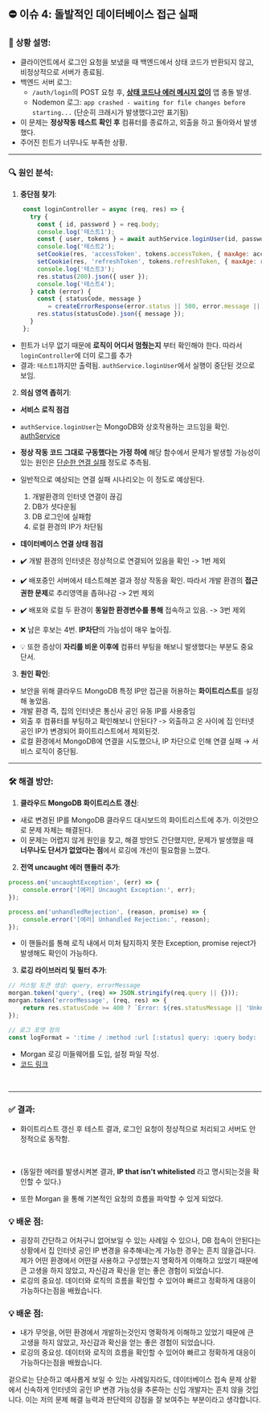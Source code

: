 
## ⛔ 이슈 4: 돌발적인 데이터베이스 접근 실패

### 📝 **상황 설명**:
- 클라이언트에서 로그인 요청을 보냈을 때 백엔드에서 상태 코드가 반환되지 않고, 비정상적으로 서버가 종료됨.
- 백엔드 서버 로그:
  - `/auth/login`의 POST 요청 후, **<u>상태 코드나 에러 메시지 없이</u>** 앱 충돌 발생.
  - Nodemon 로그: `app crashed - waiting for file changes before starting...` (단순히 크래시가 발생했다고만 표기됨)
- 이 문제는 **정상작동 테스트 확인 후** 컴퓨터를 종료하고, 외출을 하고 돌아와서 발생했다.
- 주어진 힌트가 너무나도 부족한 상황.

---

### 🔍 원인 분석:

1. **중단점 찾기**:

```javascript filename="authController.js" {4, 6, 9, 11} copy
    const loginController = async (req, res) => {
      try {
        const { id, password } = req.body;
        console.log('테스트1');
        const { user, tokens } = await authService.loginUser(id, password);
        console.log('테스트2');
        setCookie(res, 'accessToken', tokens.accessToken, { maxAge: accessTokenMaxAge });
        setCookie(res, 'refreshToken', tokens.refreshToken, { maxAge: refreshTokenMaxAge });
        console.log('테스트3');
        res.status(200).json({ user });
        console.log('테스트4');
      } catch (error) {
        const { statusCode, message }
           = createErrorResponse(error.status || 500, error.message || "로그인 중 오류가 발생했습니다.");
        res.status(statusCode).json({ message });
      }
    };
```

 - 힌트가 너무 없기 때문에 **로직이 어디서 멈췄는지** 부터 확인해야 한다. 따라서 `loginController`에 더미 로그를 추가
 - 결과: `테스트1`까지만 출력됨. `authService.loginUser`에서 실행이 중단된 것으로 보임.

2. **의심 영역 좁히기**:
 - **서비스 로직 점검**
- `authService.loginUser`는 MongoDB와 상호작용하는 코드임을 확인. [authService](https://github.com/LeeHyunWoo2/KIN-Web/blob/91d4f3990e491488c4032d4aa65e016fcc7aadb1/backend/services/user/authService.js#L44)
- **정상 작동 코드 그대로 구동했다는 가정 하에** 해당 함수에서 문제가 발생할 가능성이 있는 원인은 <u>단순한 연결 실패</u> 정도로 추측됨.
- 일반적으로 예상되는 연결 실패 시나리오는 이 정도로 예상된다.
  1. 개발환경의 인터넷 연결이 끊김
  2. DB가 셧다운됨
  3. DB 로그인에 실패함
  4. 로컬 환경의 IP가 차단됨

 - **데이터베이스 연결 상태 점검**
- ✔️ 개발 환경의 인터넷은 정상적으로 연결되어 있음을 확인 -> 1번 제외
- ✔️ 배포중인 서버에서 테스트해본 결과 정상 작동을 확인. 따라서 개발 환경의 **접근 권한 문제**로 추리영역을 좁혀나감 -> 2번 제외
- ✔️ 배포와 로컬 두 환경이 **동일한 환경변수를 통해** 접속하고 있음. -> 3번 제외
- ❌ 남은 후보는 4번. **IP차단**의 가능성이 매우 높아짐.
- 💡 또한 증상이 **자리를 비운 이후에** 컴퓨터 부팅을 해보니 발생했다는 부분도 중요 단서.

3. **원인 확인**:
- 보안을 위해 클라우드 MongoDB 특정 IP만 접근을 허용하는 **화이트리스트**를 설정해 놓았음.
- 개발 환경 즉, 집의 인터넷은 통신사 공인 유동 IP를 사용중임
- 외출 후 컴퓨터를 부팅하고 확인해보니 안된다? -> 외출하고 온 사이에 집 인터넷 공인 IP가 변경되어 화이트리스트에서 제외된것.
- 로컬 환경에서 MongoDB에 연결을 시도했으나, IP 차단으로 인해 연결 실패 → 서비스 로직이 중단됨.

---

### 🛠️ 해결 방안:

1. **클라우드 MongoDB 화이트리스트 갱신**:
- 새로 변경된 IP를 MongoDB 클라우드 대시보드의 화이트리스트에 추가. 이것만으로 문제 자체는 해결된다.
- 이 문제는 어렵지 않게 원인을 찾고, 해결 방안도 간단했지만, 문제가 발생했을 때 **너무나도 단서가 없었다는 점**에서 로깅에 개선이 필요함을 느꼈다.

2. **전역 uncaught 에러 핸들러 추가**:
```javascript filename="server.js" copy
process.on('uncaughtException', (err) => {
    console.error('[에러] Uncaught Exception:', err);
});

process.on('unhandledRejection', (reason, promise) => {
    console.error('[에러] Unhandled Rejection:', reason);
});
   ```

- 이 핸들러를 통해 로직 내에서 미처 탐지하지 못한 Exception, promise reject가 발생해도 확인이 가능하다.

3. **로깅 라이브러리 및 필터 추가**:
```javascript filename="logger.js" copy
// 커스텀 토큰 생성: query, errorMessage
morgan.token('query', (req) => JSON.stringify(req.query || {}));
morgan.token('errorMessage', (req, res) => {
    return res.statusCode >= 400 ? `Error: ${res.statusMessage || 'Unknown error'}` : '';
});

// 로그 포맷 정의
const logFormat = ':time / :method :url [:status] query: :query body: :body :errorMessage';
   ```
- Morgan 로깅 미들웨어를 도입, 설정 파일 작성.
- [코드 링크](https://github.com/LeeHyunWoo2/KIN-Web/blob/91d4f3990e491488c4032d4aa65e016fcc7aadb1/backend/middleware/logger.js#L37)

<br/>

  ---

  ### ✅ 결과:

  - 화이트리스트 갱신 후 테스트 결과, 로그인 요청이 정상적으로 처리되고 서버도 안정적으로 동작함.

<br/>

<DocsImage src="https://github.com/user-attachments/assets/8aac8b42-1dba-48c8-8200-13da8154a940" alt="logs"/>

  - (동일한 에러를 발생시켜본 결과, **IP that isn't whitelisted** 라고 명시되는것을 확인할 수 있다.)


  - 또한 Morgan 을 통해 기본적인 요청의 흐름을 파악할 수 있게 되었다.


### 💡 배운 점:
  - 굉장히 간단하고 어처구니 없어보일 수 있는 사례일 수 있으나, DB 접속이 안된다는 상황에서 집 인터넷 공인 IP 변경을 유추해내는게 가능한 경우는 흔치 않을겁니다. 제가 어떤 환경에서 어떤걸 사용하고 구성했는지 명확하게 이해하고 있었기 때문에 큰 고생을 하지 않았고, 자신감과 확신을 얻는 좋은 경험이 되었습니다.
  - 로깅의 중요성. 데이터와 로직의 흐름을 확인할 수 있어야 빠르고 정확하게 대응이 가능하다는점을 배웠습니다.

### 💡 배운 점:
  - 내가 무엇을, 어떤 환경에서 개발하는것인지 명확하게 이해하고 있었기 때문에 큰 고생을 하지 않았고, 자신감과 확신을 얻는 좋은 경험이 되었습니다.
  - 로깅의 중요성. 데이터와 로직의 흐름을 확인할 수 있어야 빠르고 정확하게 대응이 가능하다는점을 배웠습니다.


겉으로는 단순하고 예사롭게 보일 수 있는 사례일지라도,
데이터베이스 접속 문제 상황에서 신속하게 인터넷의 공인 IP 변경 가능성을 추론하는 신입 개발자는 흔치 않을 것입니다.
이는 저의 문제 해결 능력과 판단력의 강점을 잘 보여주는 부분이라고 생각합니다.